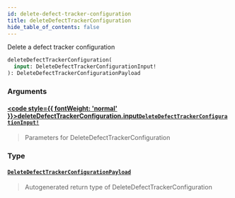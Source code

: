 ```yaml
---
id: delete-defect-tracker-configuration
title: deleteDefectTrackerConfiguration
hide_table_of_contents: false
---
```








Delete a defect tracker configuration

```graphql
deleteDefectTrackerConfiguration(
  input: DeleteDefectTrackerConfigurationInput!
): DeleteDefectTrackerConfigurationPayload
```


### Arguments

#### [<code style={{ fontWeight: 'normal' }}>deleteDefectTrackerConfiguration.<b>input</b></code>](#)<Bullet />[`DeleteDefectTrackerConfigurationInput!`](/api/graphql/documentation/inputs/delete-defect-tracker-configuration-input) <Badge class="secondary" text="non-null"/> <Badge class="secondary" text="input"/>
> Parameters for DeleteDefectTrackerConfiguration
> 

### Type

#### [`DeleteDefectTrackerConfigurationPayload`](/api/graphql/documentation/objects/delete-defect-tracker-configuration-payload) <Badge class="secondary" text="object"/>
> Autogenerated return type of DeleteDefectTrackerConfiguration
> 





